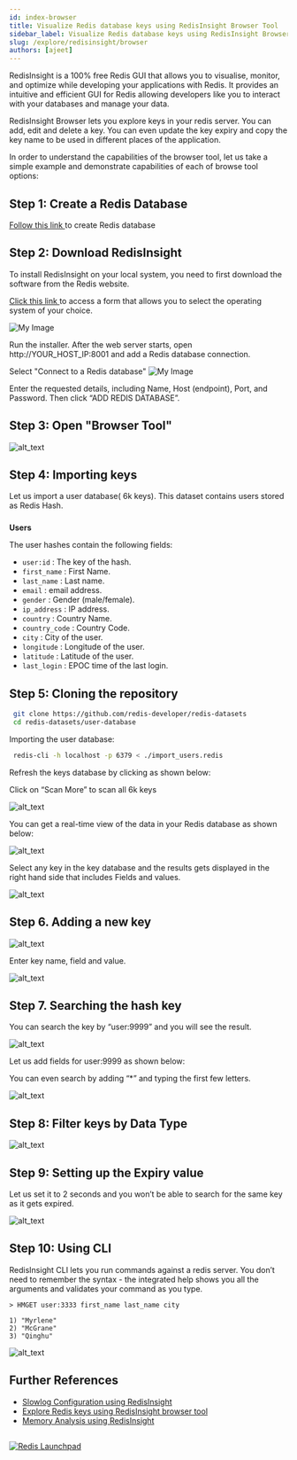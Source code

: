 ```yaml
---
id: index-browser
title: Visualize Redis database keys using RedisInsight Browser Tool
sidebar_label: Visualize Redis database keys using RedisInsight Browser Tool
slug: /explore/redisinsight/browser
authors: [ajeet]
---
```



<Authors frontMatter={frontMatter} />

RedisInsight is a 100% free Redis GUI that allows you to visualise, monitor, and optimize while developing your applications with Redis. It provides an intuitive and efficient GUI for Redis allowing developers like you to interact with your databases and manage your data.

RedisInsight Browser lets you explore keys in your redis server. You can add, edit and delete a key. You can even update the key expiry and copy the key name to be used in different places of the application.

In order to understand the capabilities of the browser tool, let us take a simple example and demonstrate capabilities of each of browse tool options:

## Step 1: Create a Redis Database

[Follow this link ](https://developer.redis.com/create)to create Redis database

## Step 2: Download RedisInsight

To install RedisInsight on your local system, you need to first download the software from the Redis website.

[Click this link ](https://redis.com/redis-enterprise/redis-insight/#insight-form) to access a form that allows you to select the operating system of your choice.

![My Image](images/redisinsightinstall.png)

Run the installer. After the web server starts, open http://YOUR_HOST_IP:8001 and add a Redis database connection.

Select "Connect to a Redis database"
![My Image](images/redisinsight4.png)

Enter the requested details, including Name, Host (endpoint), Port, and Password. Then click “ADD REDIS DATABASE”.

## Step 3: Open "Browser Tool"

![alt_text](images/image1.png)

## Step 4: Importing keys

Let us import a user database( 6k keys). This dataset contains users stored as Redis Hash.

###

**Users**

The user hashes contain the following fields:

- `user:id` : The key of the hash.
- `first_name` : First Name.
- `last_name` : Last name.
- `email` : email address.
- `gender` : Gender (male/female).
- `ip_address` : IP address.
- `country` : Country Name.
- `country_code` : Country Code.
- `city` : City of the user.
- `longitude` : Longitude of the user.
- `latitude` : Latitude of the user.
- `last_login` : EPOC time of the last login.

## Step 5: Cloning the repository

```bash
 git clone https://github.com/redis-developer/redis-datasets
 cd redis-datasets/user-database
```

Importing the user database:

```bash
 redis-cli -h localhost -p 6379 < ./import_users.redis
```

Refresh the keys database by clicking as shown below:

Click on “Scan More” to scan all 6k keys

![alt_text](images/image3.png)

You can get a real-time view of the data in your Redis database as shown below:

![alt_text](images/image4.png)

Select any key in the key database and the results gets displayed in the right hand side that includes Fields and values.

![alt_text](images/image5.png)

## Step 6. Adding a new key

![alt_text](images/image6.png)

Enter key name, field and value.

![alt_text](images/image7.png)

## Step 7. Searching the hash key

You can search the key by “user:9999” and you will see the result.

![alt_text](images/image8.png)

Let us add fields for user:9999 as shown below:

You can even search by adding “\*” and typing the first few letters.

![alt_text](images/image10.png)

## Step 8: Filter keys by Data Type

![alt_text](images/image12.png)

## Step 9: Setting up the Expiry value

Let us set it to 2 seconds and you won’t be able to search for the same key as it gets expired.

![alt_text](images/image13.png)

## Step 10: Using CLI

RedisInsight CLI lets you run commands against a redis server. You don’t need to remember the syntax - the integrated help shows you all the arguments and validates your command as you type.

```
> HMGET user:3333 first_name last_name city

1) "Myrlene"
2) "McGrane"
3) "Qinghu"
```

![alt_text](images/image14.png)

## Further References

- [Slowlog Configuration using RedisInsight](/explore/redisinsight/slowlog)
- [Explore Redis keys using RedisInsight browser tool](/explore/redisinsight/browser)
- [Memory Analysis using RedisInsight](/explore/redisinsight/memoryanalyzer)

##

<div>
  <a
    href="https://launchpad.redis.com"
    target="_blank"
    rel="noopener"
    className="link">
    <img
      src="/img/launchpad.png"
      className="thumb"
      loading="lazy"
      alt="Redis Launchpad"
    />
  </a>
</div>
